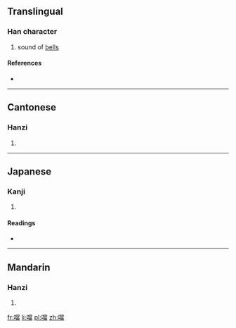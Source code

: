 {{also|当}}
==Translingual==

===Han character===
{{Han char|rn=30|rad=口|as=13|sn=16|four=6906<sub>6</sub>|canj=口火月田 (RFBW)}}

# sound of [[bells]]

====References====
* {{Han ref|kx=0211.121|dkj=04432|hdz=10690.060|uh=5679|ud=22137|bh=BEB4|bd=48820}}

----

==Cantonese==

===Hanzi===
{{yue-hanzi|jyut=|y=dong1|sim=当}}

# {{defn|lang=yue|sort=口13}}

----

==Japanese==

===Kanji===
{{ja-kanji|grade=|rs=口13}}

# {{defn|lang=ja|sort=口13}}

====Readings====
* {{ja-readings|on=[[とう]] (tō)|kun=}}

----

==Mandarin==

===Hanzi===
{{cmn-hanzi|sim=当|pin=[[dāng]] ([[dang1]])|wg=tang<sup>1</sup>}}

# {{defn|lang=cmn|sort=口13}}

[[fr:噹]]
[[li:噹]]
[[pl:噹]]
[[zh:噹]]